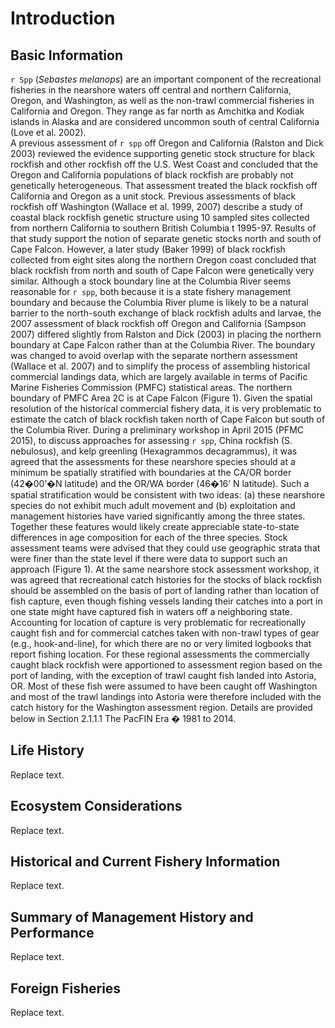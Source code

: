 # Introduction
## Basic Information
`r Spp` (*Sebastes melanops*) are an important component of the recreational fisheries in the nearshore waters off central and northern California, Oregon, and Washington, as well as the non-trawl commercial fisheries in California and Oregon. They range as far north as Amchitka and Kodiak islands in Alaska and are considered uncommon south of central California (Love et al. 2002).  
A previous assessment of `r spp` off Oregon and California (Ralston and Dick 2003) reviewed the evidence supporting genetic stock structure for black rockfish and other rockfish off the U.S. West Coast and concluded that the Oregon and California populations of black rockfish are probably not genetically heterogeneous.  That assessment treated the black rockfish off California and Oregon as a unit stock.  Previous assessments of black rockfish off Washington (Wallace et al. 1999, 2007) describe a study of coastal black rockfish genetic structure using 10 sampled sites collected from northern California to southern British Columbia t 1995-97.  Results of that study support the notion of separate genetic stocks north and south of Cape Falcon.  However, a later study (Baker 1999) of black rockfish collected from eight sites along the northern Oregon coast concluded that black rockfish from north and south of Cape Falcon were genetically very similar.
Although a stock boundary line at the Columbia River seems reasonable for `r spp`, both because it is a state fishery management boundary and because the Columbia River plume is likely to be a natural barrier to the north-south exchange of black rockfish adults and larvae, the 2007 assessment of black rockfish off Oregon and California (Sampson 2007) differed slightly from Ralston and Dick (2003) in placing the northern boundary at Cape Falcon rather than at the Columbia River.  The boundary was changed to avoid overlap with the separate northern assessment (Wallace et al. 2007) and to simplify the process of assembling historical commercial landings data, which are largely available in terms of Pacific Marine Fisheries Commission (PMFC) statistical areas.  The northern boundary of PMFC Area 2C is at Cape Falcon (Figure 1).  Given the spatial resolution of the historical commercial fishery data, it is very problematic to estimate the catch of black rockfish taken north of Cape Falcon but south of the Columbia River.
During a preliminary workshop in April 2015 (PFMC 2015), to discuss approaches for assessing `r spp`, China rockfish (S. nebulosus), and kelp greenling (Hexagrammos decagrammus), it was agreed that the assessments for these nearshore species should at a minimum be spatially stratified with boundaries at the CA/OR border (42�00'�N latitude) and the OR/WA border (46�16' N latitude).  Such a spatial stratification would be consistent with two ideas: (a) these nearshore species do not exhibit much adult movement and (b) exploitation and management histories have varied significantly among the three states.  Together these features would likely create appreciable state-to-state differences in age composition for each of the three species.  Stock assessment teams were advised that they could use geographic strata that were finer than the state level if there were data to support such an approach (Figure 1).
At the same nearshore stock assessment workshop, it was agreed that recreational catch histories for the stocks of black rockfish should be assembled on the basis of port of landing rather than location of fish capture, even though fishing vessels landing their catches into a port in one state might have captured fish in waters off a neighboring state.
Accounting for location of capture is very problematic for recreationally caught fish and for commercial catches taken with non-trawl types of gear (e.g., hook-and-line), for which there are no or very limited logbooks that report fishing location.  For these regional assessments the commercially caught black rockfish were apportioned to assessment region based on the port of landing, with the exception of trawl caught fish landed into Astoria, OR.  Most of these fish were assumed to have been caught off Washington and most of the trawl landings into Astoria were therefore included with the catch history for the Washington assessment region.  Details are provided below in Section 2.1.1.1 The PacFIN Era � 1981 to 2014.

## Life History
Replace text.

## Ecosystem Considerations
Replace text.

## Historical and Current Fishery Information
Replace text.

## Summary of Management History and Performance
Replace text.

## Foreign Fisheries
Replace text.
